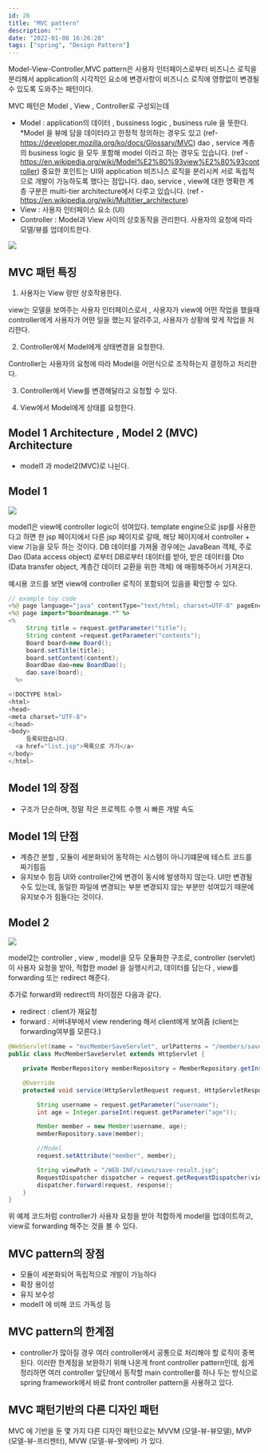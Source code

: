 ```yaml
---
id: 26
title: "MVC pattern"
description: ""
date: "2022-01-08 16:26:28"
tags: ["spring", "Design Pattern"]
---
```

Model-View-Controller,MVC pattern은 사용자 인터페이스로부터 비즈니스 로직을 분리해서 application의 시각적인 요소에 변경사항이 비즈니스 로직에 영향없이 변경될 수 있도록 도와주는 패턴이다. 

MVC 패턴은 Model , View , Controller로 구성되는데 

- Model : application의 데이터 , bussiness logic , business rule 을 뜻한다. 
  *Model 을 뷰에 담을 데이터라고 한정적 정의하는 경우도 있고 (ref- https://developer.mozilla.org/ko/docs/Glossary/MVC) 
  dao , service 계층의 business logic 을 모두 포함해 model 이라고 하는 경우도 있습니다. 
  (ref - https://en.wikipedia.org/wiki/Model%E2%80%93view%E2%80%93controller)
  중요한 포인트는 UI와 application 비즈니스 로직을 분리시켜 서로 독립적으로 개발이 가능하도록 했다는 점입니다.
  dao, service , view에 대한 명확한 계층 구분은 multi-tier architecture에서 다루고 있습니다. (ref - https://en.wikipedia.org/wiki/Multitier_architecture) 
- View : 사용자 인터페이스 요소 (UI)
- Controller : Model과 View 사이의 상호동작을 관리한다. 사용자의 요청에 따라 모델/뷰를 업데이트한다. 


![](/images/model-view-controller-light-blue.png)




## MVC 패턴 특징 

1. 사용자는 View 랑만 상호작용한다.

 view는 모델을 보여주는 사용자 인터페이스로서 , 사용자가 view에 어떤 작업을 했을때 controller에게 사용자가 어떤 일을 했는지 알려주고, 사용자가 상황에 맞게 작업을 처리한다. 

2. Controller에서 Model에게 상태변경을 요청한다.

Controller는 사용자의 요청에 따라 Model을 어떤식으로 조작하는지 결정하고 처리한다. 

3. Controller에서 View를 변경해달라고 요청할 수 있다. 

4. View에서 Model에게 상태를 요청한다. 

## Model 1 Architecture , Model 2 (MVC) Architecture 

- model1 과 model2(MVC)로 나뉜다. 

## Model 1

![](/images/model1.png)

model1은 view에 controller logic이 섞여있다. template engine으로 jsp를 사용한다고 하면 한 jsp 페이지에서 다른 jsp 페이지로 갈때, 해당 페이지에서 controller + view 기능을 모두 하는 것이다. DB 데이터를 가져올 경우에는 JavaBean 객체, 주로 Dao (Data access object) 로부터 DB로부터 데이터를 받아, 받은 데이터를 Dto (Data transfer object, 계층간 데이터 교환을 위한 객체) 에 매핑해주어서 가져온다. 

예시용 코드를 보면 view에 controller 로직이 포함되어 있음을 확인할 수 있다. 

```java
// example toy code 
<%@ page language="java" contentType="text/html; charset=UTF-8" pageEncoding="UTF-8"%>
<%@ page import="boardmanage.*" %> 
<%  
     String title = request.getParameter("title");
     String content =request.getParameter("contents");
     Board board=new Board(); 
     board.setTitle(title);
     board.setContent(content); 
     BoardDao dao=new BoardDao();
     dao.save(board);
  %>

<!DOCTYPE html>
<html>
<head>
<meta charset="UTF-8">
</head>
<body>
     등록되었습니다.
  <a href="list.jsp">목록으로 가기</a>   
</body>
</html>
```
## Model 1의 장점

- 구조가 단순하며, 정말 작은 프로젝트 수행 시 빠른 개발 속도

## Model 1의 단점

- 계층간 분할 , 모듈이 세분화되어 동작하는 시스템이 아니기떄문에 테스트 코드를 짜기힘듬 
- 유지보수 힘듬 
UI와 controller간에 변경이 동시에 발생하지 않는다. UI만 변경될 수도 있는데, 동일한 파일에 변경되는 부분 변경되지 않는 부분만 섞여있기 때문에 유지보수가 힘들다는 것이다. 

## Model 2

![](/images/model2.png)

model2는 controller , view , model을 모두 모듈화한 구조로, controller (servlet) 이 사용자 요청을 받아, 적합한 model 을 실행시키고, 데이터를 담는다 ,  view를 forwarding 또는 redirect 해준다. 

추가로 forward와 redirect의 차이점은 다음과 같다.

- redirect : client가 재요청
- forward : 서버내부에서 view rendering 해서 client에게 보여줌 (client는 forwarding여부를 모른다.)


```java
@WebServlet(name = "mvcMemberSaveServlet", urlPatterns = "/members/save")
public class MvcMemberSaveServlet extends HttpServlet {

    private MemberRepository memberRepository = MemberRepository.getInstance();

    @Override
    protected void service(HttpServletRequest request, HttpServletResponse response) throws ServletException, IOException {

        String username = request.getParameter("username");
        int age = Integer.parseInt(request.getParameter("age"));

        Member member = new Member(username, age);
        memberRepository.save(member);

        //Model 
        request.setAttribute("member", member);

        String viewPath = "/WEB-INF/views/save-result.jsp";
        RequestDispatcher dispatcher = request.getRequestDispatcher(viewPath);
        dispatcher.forward(request, response);
    }
}
```

위 예제 코드처럼 controller가 사용자 요청을 받아 적합하게 model을 업데이트하고, view로 forwarding 해주는 것을 볼 수 있다. 

## MVC pattern의 장점

- 모듈이 세분화되어 독립적으로 개발이 가능하다
- 확장 용이성 
- 유지 보수성 
- model1 에 비해 코드 가독성 등 

## MVC pattern의 한계점

- controller가 많아질 경우 여러 controller에서 공통으로 처리해야 할 로직이 중복된다. 이러한 한계점을 보완하기 위해 나온게 front controller pattern인데, 쉽게 정리하면 여러 controller 앞단에서 동작할 main controller를 하나 두는 방식으로 spring framework에서 바로 front controller pattern을 사용하고 있다.   

## MVC 패턴기반의 다른 디자인 패턴

MVC 에 기반을 둔 몇 가지 다른 디자인 패턴으로는 MVVM (모델-뷰-뷰모델), MVP (모델-뷰-프리젠터), MVW (모델-뷰-왓에버) 가 있다.
